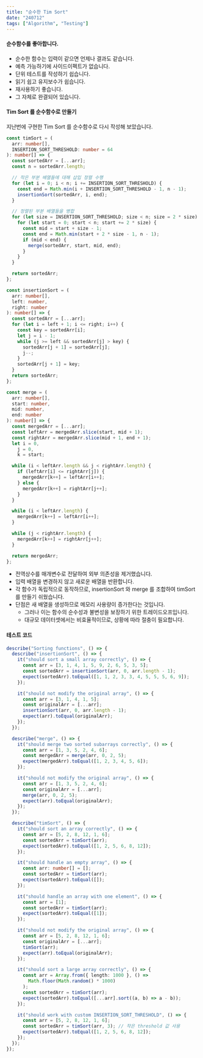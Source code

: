 ```yaml
---
title: "순수한 Tim Sort"
date: "240712"
tags: ["Algorithm", "Testing"]
---
```


#### 순수함수를 좋아합니다.

- 순수한 함수는 입력이 같으면 언제나 결과도 같습니다.
- 예측 가능하기에 사이드이펙트가 없습니다.
- 단위 테스트를 작성하기 쉽습니다.
- 읽기 쉽고 유지보수가 쉽습니다.
- 재사용하기 좋습니다.
- 그 자체로 완결되어 있습니다.

#### Tim Sort 를 순수함수로 만들기

지난번에 구현한 Tim Sort 를 순수함수로 다시 작성해 보았습니다.

```ts
const timSort = (
  arr: number[],
  INSERTION_SORT_THRESHOLD: number = 64
): number[] => {
  const sortedArr = [...arr];
  const n = sortedArr.length;

  // 작은 부분 배열들에 대해 삽입 정렬 수행
  for (let i = 0; i < n; i += INSERTION_SORT_THRESHOLD) {
    const end = Math.min(i + INSERTION_SORT_THRESHOLD - 1, n - 1);
    insertionSort(sortedArr, i, end);
  }

  // 정렬된 부분 배열들을 병합
  for (let size = INSERTION_SORT_THRESHOLD; size < n; size = 2 * size) {
    for (let start = 0; start < n; start += 2 * size) {
      const mid = start + size - 1;
      const end = Math.min(start + 2 * size - 1, n - 1);
      if (mid < end) {
        merge(sortedArr, start, mid, end);
      }
    }
  }

  return sortedArr;
};

const insertionSort = (
  arr: number[],
  left: number,
  right: number
): number[] => {
  const sortedArr = [...arr];
  for (let i = left + 1; i <= right; i++) {
    const key = sortedArr[i];
    let j = i - 1;
    while (j >= left && sortedArr[j] > key) {
      sortedArr[j + 1] = sortedArr[j];
      j--;
    }
    sortedArr[j + 1] = key;
  }
  return sortedArr;
};

const merge = (
  arr: number[],
  start: number,
  mid: number,
  end: number
): number[] => {
  const mergedArr = [...arr];
  const leftArr = mergedArr.slice(start, mid + 1);
  const rightArr = mergedArr.slice(mid + 1, end + 1);
  let i = 0,
    j = 0,
    k = start;

  while (i < leftArr.length && j < rightArr.length) {
    if (leftArr[i] <= rightArr[j]) {
      mergedArr[k++] = leftArr[i++];
    } else {
      mergedArr[k++] = rightArr[j++];
    }
  }

  while (i < leftArr.length) {
    mergedArr[k++] = leftArr[i++];
  }

  while (j < rightArr.length) {
    mergedArr[k++] = rightArr[j++];
  }

  return mergedArr;
};
```

- 전역상수를 매개변수로 전달하여 외부 의존성을 제거했습니다.
- 입력 배열을 변경하지 않고 새로운 배열을 반환합니다.
- 각 함수가 독립적으로 동작하므로, insertionSort 와 merge 를 조합하여 timSort 를 만들기 쉬웠습니다.
- 단점은 새 배열을 생성하므로 메모리 사용량이 증가한다는 것입니다.
  - 그러나 이는 함수의 순수성과 불변성을 보장하기 위한 트레이드오프입니다.
  - 대규모 데이터셋에서는 비효율적이므로, 상황에 따라 절충이 필요합니다.

#### 테스트 코드

```ts
describe("Sorting functions", () => {
  describe("insertionSort", () => {
    it("should sort a small array correctly", () => {
      const arr = [3, 1, 4, 1, 5, 9, 2, 6, 5, 3, 5];
      const sortedArr = insertionSort(arr, 0, arr.length - 1);
      expect(sortedArr).toEqual([1, 1, 2, 3, 3, 4, 5, 5, 5, 6, 9]);
    });

    it("should not modify the original array", () => {
      const arr = [3, 1, 4, 1, 5];
      const originalArr = [...arr];
      insertionSort(arr, 0, arr.length - 1);
      expect(arr).toEqual(originalArr);
    });
  });

  describe("merge", () => {
    it("should merge two sorted subarrays correctly", () => {
      const arr = [1, 3, 5, 2, 4, 6];
      const mergedArr = merge(arr, 0, 2, 5);
      expect(mergedArr).toEqual([1, 2, 3, 4, 5, 6]);
    });

    it("should not modify the original array", () => {
      const arr = [1, 3, 5, 2, 4, 6];
      const originalArr = [...arr];
      merge(arr, 0, 2, 5);
      expect(arr).toEqual(originalArr);
    });
  });

  describe("timSort", () => {
    it("should sort an array correctly", () => {
      const arr = [5, 2, 8, 12, 1, 6];
      const sortedArr = timSort(arr);
      expect(sortedArr).toEqual([1, 2, 5, 6, 8, 12]);
    });

    it("should handle an empty array", () => {
      const arr: number[] = [];
      const sortedArr = timSort(arr);
      expect(sortedArr).toEqual([]);
    });

    it("should handle an array with one element", () => {
      const arr = [1];
      const sortedArr = timSort(arr);
      expect(sortedArr).toEqual([1]);
    });

    it("should not modify the original array", () => {
      const arr = [5, 2, 8, 12, 1, 6];
      const originalArr = [...arr];
      timSort(arr);
      expect(arr).toEqual(originalArr);
    });

    it("should sort a large array correctly", () => {
      const arr = Array.from({ length: 1000 }, () =>
        Math.floor(Math.random() * 1000)
      );
      const sortedArr = timSort(arr);
      expect(sortedArr).toEqual([...arr].sort((a, b) => a - b));
    });

    it("should work with custom INSERTION_SORT_THRESHOLD", () => {
      const arr = [5, 2, 8, 12, 1, 6];
      const sortedArr = timSort(arr, 3); // 작은 threshold 값 사용
      expect(sortedArr).toEqual([1, 2, 5, 6, 8, 12]);
    });
  });
});
```
